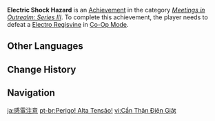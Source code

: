 {{Achievement Infobox
|id           = 86029
|order id     = 9028
|category     = Meetings in Outrealm: Series III
|description  = Defeat an [[Electro Regisvine]] in [[Co-Op Mode]].
|primogems    = 10
|topic        = Electro Regisvine;Co-Op Mode
}}
'''Electric Shock Hazard''' is an [[Achievement]] in the category ''[[Meetings in Outrealm: Series III]]''. To complete this achievement, the player needs to defeat a [[Electro Regisvine]] in [[Co-Op Mode]].
<!--
==Gameplay Notes==

==Trivia==

==Video Guides==
{{EVT
|video1   = 
|caption1 = 
}}
-->
==Other Languages==
{{Other Languages
|en      = Electric Shock Hazard
|zhs     = 谨防触电
|zhs_rm  = Jǐnfáng Chùdiàn
|zht     = 謹防觸電
|zht_rm  = Jǐnfáng Chùdiàn
|zh_tl   = 
|ja      = 感電注意
|ja_rm   = Kanden Chuui
|ja_tl   = Electric Shock Caution
|ko      = 감전 주의!
|ko_rm   = Gamjeon Juui!
|ko_tl   = Electric Shock Caution!
|es      = ¡Peligro! Alta tensión
|es_tl   = Danger! High Tension
|fr      = Danger ! Électricité !
|fr_tl   = Danger! Electricity!
|ru      = Не влезай, убьёт!
|ru_tl   = Don't Meddle, Kill!
|th      = ระวังไฟฟ้าดูด
|th_rm   = 
|th_tl   = 
|vi      = Cẩn Thận Điện Giật
|vi_tl   = 
|de      = Vorsicht! Hochspannung!
|de_tl   = Caution! High Voltage!
|id      = Awas Kesetrum!
|id_tl   = Beware of Electrocution!
|pt      = Perigo! Alta Tensão!
|pt_tl   = Danger! High Tension!
|tr      = Elektrik Şoku Tehlikesi
|tr_tl   = 
|it      = Pericolo di folgorazione
|it_tl   = 
}}

==Change History==
{{Change History|3.0}}

==Navigation==
{{Achievement Navbox}}

[[ja:感電注意]]
[[pt-br:Perigo! Alta Tensão!]]
[[vi:Cẩn Thận Điện Giật]]